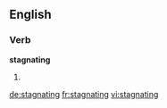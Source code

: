 
==English==

===Verb===
'''stagnating'''

# {{present participle of|stagnate}}

[[de:stagnating]]
[[fr:stagnating]]
[[vi:stagnating]]